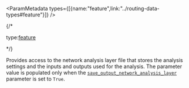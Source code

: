 
<ParamMetadata types={[{name:"feature",link:"../routing-data-types#feature"}]} />

{/* <p class="space-x-2"><span><span class="font-sm text-color-3">type:</span><a class="font-sm text-color-3" href="../routing-data-types#feature">feature</a></span></p> */}

Provides access to the network analysis layer file that stores the analysis settings and the inputs and outputs used for the analysis. The parameter value is populated only when the [`save_output_network_analysis_layer`](#save_output_network_analysis_layer) parameter is set to `True`.